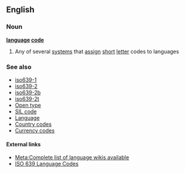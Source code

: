 ==English==
{{wikipedia}}

===Noun===
'''[[language]] [[code]]'''

# Any of several [[system]]s that [[assign]] [[short]] [[letter]] codes to languages

===See also===
*[[iso639-1]]
*[[iso639-2]]
*[[iso639-2b]]
*[[iso639-2t]]
*[[Open type]]
*[[SIL code]]
*[[Language]]
*[[Country code]]s
*[[Currency code]]s

====External links====
{{rfc-level|External links at L4+ not in L3 POS section}}
*[[meta:List of Wikipedias|Meta:Complete list of language wikis available]]
*[http://www.w3.org/WAI/ER/IG/ert/iso639.htm ISO 639 Language Codes]
